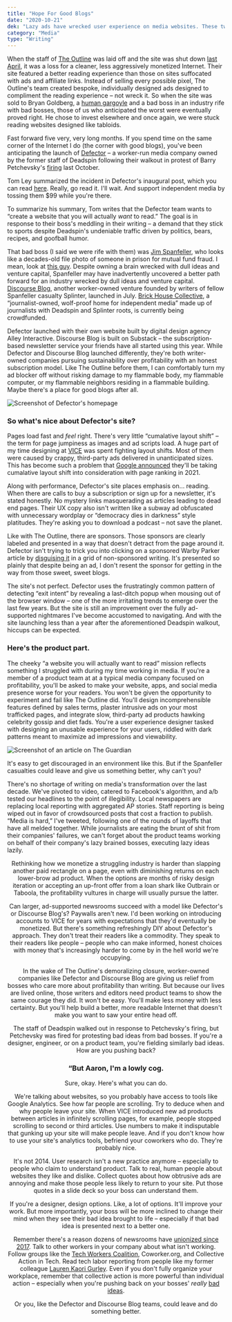 ```yaml
---
title: "Hope For Good Blogs"
date: "2020-10-21"
dek: "Lazy ads have wrecked user experience on media websites. These two launches give me hope for a turnaround."
category: "Media"
type: "Writing"
---
```


When the staff of [The Outline](https://theoutline.com/) was laid off and the site was shut down [last April](https://www.cjr.org/the_profile/the-outline-its-for-you.php), it was a loss for a cleaner, less aggressively monetized Internet. Their site featured a better reading experience than those on sites suffocated with ads and affiliate links. Instead of selling every possible pixel, The Outline's team created bespoke, individually designed ads designed to compliment the reading experience – not wreck it. So when the site was sold to Bryan Goldberg, a [human gargoyle](https://jezebel.com/hey-remember-how-much-bustle-founder-bryan-goldberg-su-1827548653) and a bad boss in an industry rife with bad bosses, those of us who anticipated the worst were eventually proved right. He chose to invest elsewhere and once again, we were stuck reading websites designed like tabloids.

Fast forward five very, very long months. If you spend time on the same corner of the Internet I do (the corner with good blogs), you've been anticipating the launch of [Defector](https://defector.com/) – a worker-run media company owned by the former staff of Deadspin following their walkout in protest of Barry Petchevsky's [firing](https://twitter.com/gmgunion/status/1189232634880286721) last October.

Tom Ley summarized the incident in Defector's inaugural post, which you can read [here](https://defector.com/how-we-got-here/). Really, go read it. I'll wait. And support independent media by tossing them $99 while you're there.

To summarize his summary, Tom writes that the Defector team wants to “create a website that you will actually *want* to read.” The goal is in response to their boss's meddling in their writing – a demand that they stick to sports despite Deadspin's undeniable traffic driven by politics, bears, recipes, and goofball humor.

That bad boss (I said we were rife with them) was [Jim Spanfeller](https://deadspin.com/this-is-how-things-work-now-at-g-o-media-1836908201), who looks like a decades-old file photo of someone in prison for mutual fund fraud. I mean, look at [this guy](https://nypost.com/2019/11/08/head-of-the-onion-deadspin-sued-for-sex-discrimination/). Despite owning a brain wrecked with dull ideas and venture capital, Spanfeller may have inadvertently uncovered a better path forward for an industry wrecked by dull ideas and venture capital. [Discourse Blog](https://discourseblog.substack.com/), another worker-owned venture founded by writers of fellow Spanfeller casualty Splinter, launched in July. [Brick House Collective](https://www.kickstarter.com/projects/1478924964/the-brick-house-cooperative), a “journalist-owned, wolf-proof home for independent media” made up of journalists with Deadspin and Splinter roots, is currently being crowdfunded.

Defector launched with their own website built by digital design agency Alley Interactive. Discourse Blog is built on Substack – the subscription-based newsletter service your friends have all started using this year. While Defector and Discourse Blog launched differently, they're both writer-owned companies pursuing sustainability over profitability with an honest subscription model. Like The Outline before them, I can comfortably turn my ad blocker off without risking damage to my flammable body, my flammable computer, or my flammable neighbors residing in a flammable building. Maybe there's a place for good blogs after all.

<ArticleMedia caption="Defector's homepage">

![Screenshot of Defector's homepage](../images/writing/hope_for_good_blogs/defector.png)

</ArticleMedia>

### So what's nice about Defector's site?

Pages load fast and *feel* right. There's very little “cumalative layout shift” – the term for page jumpiness as images and ad scripts load. A huge part of my time designing at [VICE](http://aaron.mn/vice) was spent fighting layout shifts. Most of them were caused by crappy, third-party ads delivered in unanticipated sizes. This has become such a problem that [Google announced](https://www.theverge.com/2020/5/28/21272543/google-search-results-page-experience-load-time-contentfu-paint-layout-shift-top-stories-amp) they'll be taking cumalative layout shift into consideration with page ranking in 2021.

Along with performance, Defector's site places emphasis on… reading. When there are calls to buy a subscription or sign up for a newsletter, it's stated honestly. No mystery links masquerading as articles leading to dead end pages. Their UX copy also isn't written like a subway ad obfuscated with unnecessary wordplay or “democracy dies in darkness” style platitudes. They're asking you to download a podcast – not save the planet.

Like with The Outline, there are sponsors. Those sponsors are clearly labeled and presented in a way that doesn't detract from the page around it. Defector isn't trying to trick you into clicking on a sponsored Warby Parker article by [disguising it](https://www.tiktok.com/@betch/video/6848574969467768069) in a grid of non-sponsored writing. It's presented so plainly that despite being an ad, I don't resent the sponsor for getting in the way from those sweet, sweet blogs.

The site's not perfect. Defector uses the frustratingly common pattern of detecting “exit intent” by revealing a last-ditch popup when mousing out of the browser window – one of the more irritating trends to emerge over the last few years. But the site is still an improvement over the fully ad-supported nightmares I've become accustomed to navigating. And with the site launching less than a year after the aforementioned Deadspin walkout, hiccups can be expected.

### Here's the product part.

The cheeky “a website you will actually want to read” mission reflects something I struggled with during my time working in media. If you're a member of a product team at at a typical media company focused on profitability, you'll be asked to make your website, apps, and social media presence worse for your readers. You won't be given the opportunity to experiment and fail like The Outline did. You'll design incomprehensible features defined by sales terms, plaster intrusive ads on your most trafficked pages, and integrate slow, third-party ad products hawking celebrity gossip and diet fads. You're a user experience designer tasked with designing an unusable experience for your users, riddled with dark patterns meant to maximize ad impressions and viewability.

<ArticleMedia caption="lol.">

![Screenshot of an article on The Guardian](../images/writing/hope_for_good_blogs/the_guardian.png)

</ArticleMedia>

It's easy to get discouraged in an environment like this. But if the Spanfeller casualties could leave and give us something better, why can't you?

There's no shortage of writing on media's transformation over the last decade. We've pivoted to video, catered to Facebook's algorithm, and a/b tested our headlines to the point of illegibility. Local newspapers are replacing local reporting with aggregated AP stories. Staff reporting is being wiped out in favor of crowdsourced posts that cost a fraction to publish. “Media is hard,” I've tweeted, following one of the rounds of layoffs that have all melded together. While journalists are eating the brunt of shit from their companies' failures, we can't forget about the product teams working on behalf of their company's lazy brained bosses, executing lazy ideas lazily.

<Tweet tweetLink="https://twitter.com/aaronshapiro/status/1304122073850224642" align="center" />

Rethinking how we monetize a struggling industry is harder than slapping another paid rectangle on a page, even with diminishing returns on each lower-brow ad product. When the options are months of risky design iteration or accepting an up-front offer from a loan shark like Outbrain or Taboola, the profitability vultures in charge will usually pursue the latter.

Can larger, ad-supported newsrooms succeed with a model like Defector's or Discourse Blog's? Paywalls aren't new. I'd been working on introducing accounts to VICE for years with expectations that they'd eventually be monetized. But there's something refreshingly DIY about Defector's approach. They don't treat their readers like a commodity. They speak to their readers like people – people who can make informed, honest choices with money that's increasingly harder to come by in the hell world we're occupying.

<Tweet tweetLink="https://twitter.com/drewmagary/status/1297938396162265089" align="center"  />

In the wake of The Outline's demoralizing closure, worker-owned companies like Defector and Discourse Blog are giving us relief from bosses who care more about profitability than writing. But because our lives are lived online, those writers and editors need product teams to show the same courage they did. It won't be easy. You'll make less money with less certainty. But you'll help build a better, more readable Internet that doesn't make you want to saw your entire head off.

The staff of Deadspin walked out in response to Petchevsky's firing, but Petchevsky was fired for protesting bad ideas from bad bosses. If you're a designer, engineer, or on a product team, you're fielding similarly bad ideas. How are you pushing back?

### “But Aaron, I'm a lowly cog.

Sure, okay. Here's what you can do.

We're talking about websites, so you probably have access to tools like Google Analytics. See how far people are scrolling. Try to deduce when and why people leave your site. When VICE introduced new ad products between articles in infinitely scrolling pages, for example, people stopped scrolling to second or third articles. Use numbers to make it indisputable that gunking up your site will make people leave. And if you don't know how to use your site's analytics tools, befriend your coworkers who do. They're probably nice.

It's not 2014. User research isn't a new practice anymore – especially to people who claim to understand product. Talk to real, human people about websites they like and dislike. Collect quotes about how obtrusive ads are annoying and make those people less likely to return to your site. Put those quotes in a slide deck so your boss can understand them.

If you're a designer, design options. Like, a lot of options. It'll improve your work. But more importantly, your boss will be more inclined to change their mind when they see their bad idea brought to life – especially if that bad idea is presented next to a better one.

Remember there's a reason dozens of newsrooms have [unionized since 2017](https://www.axios.com/media-talent-strikes-back-union-writers-guild-hollywood-86b24f65-6d5f-4e1a-9f83-cc09a405d28d.html). Talk to other workers in your company about what isn't working. Follow groups like the [Tech Workers Coalition](https://twitter.com/techworkersco), Coworker.org, and Collective Action in Tech. Read tech labor reporting from people like my former colleague [Lauren Kaori Gurley](https://twitter.com/LaurenkGurley). Even if you don't fully organize your workplace, remember that collective action is more powerful than individual action – especially when you're pushing back on your bosses' *really* [bad ideas](https://www.theverge.com/2019/10/9/20906213/github-ice-microsoft-software-email-contract-immigration-nonprofit-donation).

Or you, like the Defector and Discourse Blog teams, could leave and do something better.
